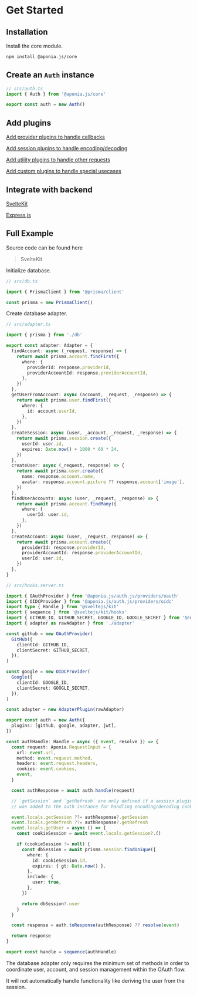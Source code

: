 
# Get Started

## Installation


Install the core module.

```bash npm2yarn
npm install @aponia.js/core
```


## Create an `Auth` instance

```ts copy
// src/auth.ts
import { Auth } from '@aponia.js/core'

export const auth = new Auth()
```

## Add plugins

[Add provider plugins to handle callbacks](/plugins/providers/)

[Add session plugins to handle encoding/decoding](/plugins/session/)

[Add utility plugins to handle other requests](/plugins/utilities/)

[Add custom plugins to handle special usecases](/reference/plugins)

## Integrate with backend

[SvelteKit](/integrations/sveltekit)

[Express.js](/integrations/express)

## Full Example

Source code can be found here

> SvelteKit

Initialize database.

```ts copy
// src/db.ts

import { PrismaClient } from '@prisma/client'

const prisma = new PrismaClient()
```

Create database adapter.

```ts copy
// src/adapter.ts

import { prisma } from './db'

export const adapter: Adapter = {
  findAccount: async (_request, response) => {
    return await prisma.account.findFirst({
      where: {
        providerId: response.providerId,
        providerAccountId: response.providerAccountId,
      },
    })
  },
  getUserFromAccount: async (account, _request, _response) => {
    return await prisma.user.findFirst({
      where: {
        id: account.userId,
      },
    })
  },
  createSession: async (user, _account, _request, _response) => {
    return await prisma.session.create({
      userId: user.id,
      expires: Date.now() + 1000 * 60 * 24,
    })
  },
  createUser: async (_request, response) => {
    return await prisma.user.create({
      name: response.account.name,
      avatar: response.account.picture ?? response.account['image'],
    })
  },
  findUserAccounts: async (user, _request, _response) => {
    return await prisma.account.findMany({
      where: {
        userId: user.id,
      },
    })
  },
  createAccount: async (user, _request, response) => {
    return await prisma.account.create({
      providerId: response.providerId,
      providerAccountId: response.providerAccountId,
      userId: user.id,
    })
  },
}
```

```ts copy
// src/hooks.server.ts

import { OAuthProvider } from '@aponia.js/auth.js/providers/oauth'
import { OIDCProvider } from '@aponia.js/auth.js/providers/oidc'
import type { Handle } from '@sveltejs/kit'
import { sequence } from '@sveltejs/kit/hooks'
import { GITHUB_ID, GITHUB_SECRET, GOOGLE_ID, GOOGLE_SECRET } from '$env/static/private'
import { adapter as rawAdapter } from './adapter'

const github = new OAuthProvider(
  GitHub({
    clientId: GITHUB_ID,
    clientSecret: GITHUB_SECRET,
  }),
)

const google = new OIDCProvider(
  Google({
    clientId: GOOGLE_ID,
    clientSecret: GOOGLE_SECRET,
  }),
)

const adapter = new AdapterPlugin(rawAdapter)

export const auth = new Auth({
  plugins: [github, google, adapter, jwt],
})

const authHandle: Handle = async ({ event, resolve }) => {
  const request: Aponia.RequestInput = {
    url: event.url,
    method: event.request.method,
    headers: event.request.headers,
    cookies: event.cookies,
    event,
  }

  const authResponse = await auth.handle(request)

  // `getSession` and `getRefresh` are only defined if a session plugin
  // was added to the auth instance for handling encoding/decoding cookies.

  event.locals.getSession ??= authResponse?.getSession
  event.locals.getRefresh ??= authResponse?.getRefresh
  event.locals.getUser = async () => {
    const cookieSession = await event.locals.getSession?.()

    if (cookieSession != null) {
      const dbSession = await prisma.session.findUnique({
        where: {
          id: cookieSession.id,
          expires: { gt: Date.now() },
        },
        include: {
          user: true,
        },
      })

      return dbSession?.user
    }
  }

  const response = auth.toResponse(authResponse) ?? resolve(event)

  return response
}

export const handle = sequence(authHandle)
```

<Callout type="info">
  The database adapter only requires the minimum set of methods in order to coordinate
  user, account, and session management within the OAuth flow.

  It will not automatically handle functionality like deriving the user from the session.
</Callout>

